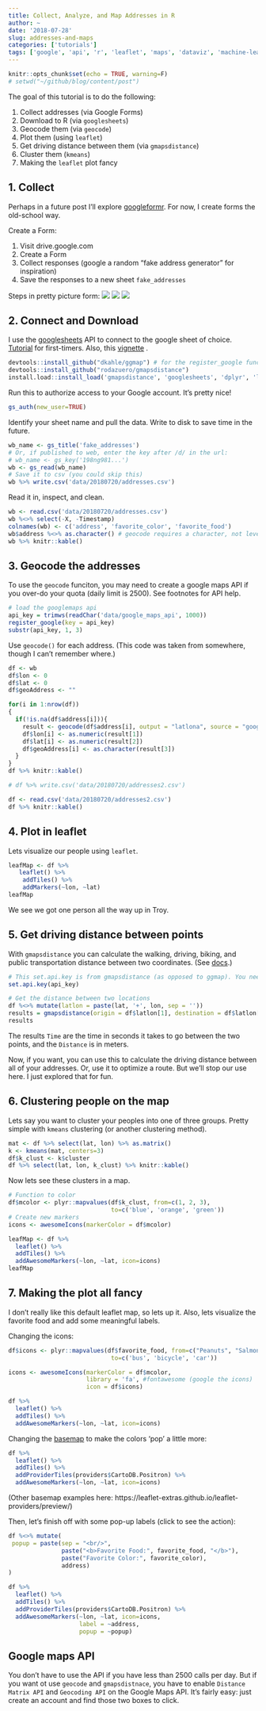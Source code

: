 ```yaml
---
title: Collect, Analyze, and Map Addresses in R
author: ~
date: '2018-07-28'
slug: addresses-and-maps
categories: ['tutorials']
tags: ['google', 'api', 'r', 'leaflet', 'maps', 'dataviz', 'machine-learning', 'geocode', 'googlesheets']
---
```


```r
knitr::opts_chunk$set(echo = TRUE, warning=F)
# setwd("~/github/blog/content/post")
```

The goal of this tutorial is to do the following:

1. Collect addresses (via Google Forms)
2. Download to R (via `googlesheets`)
3. Geocode them (via `geocode`)
4. Plot them (using `leaflet`)
5. Get driving distance between them (via `gmapsdistance`)
6. Cluster them (`kmeans`)
7. Making the `leaflet` plot fancy

## 1. Collect
Perhaps in a future post I'll explore [googleformr](https://cran.r-project.org/web/packages/googleformr/index.html). For now, I create forms the old-school way.

Create a Form:

1. Visit drive.google.com
2. Create a Form 
3. Collect responses (google a random "fake address generator" for inspiration)
4. Save the responses to a new sheet `fake_addresses`

Steps in pretty picture form:
![](/img/20180720/create_form1.png)
![](/img/20180720/go_to_responses.png)
![](/img/20180720/create_sheet.png)


## 2. Connect and Download

I use the [googlesheets](https://cran.r-project.org/web/packages/googlesheets/index.html) API to connect to the google sheet of choice.
[Tutorial](https://datascienceplus.com/how-to-use-googlesheets-to-connect-r-to-google-sheets/) for first-timers. Also, this [vignette](https://rawgit.com/jennybc/googlesheets/master/vignettes/basic-usage.html#get-a-google-sheet-to-practice-with)
.

```r
devtools::install_github("dkahle/ggmap") # for the register_google function
devtools::install_github("rodazuero/gmapsdistance")
install.load::install_load('gmapsdistance', 'googlesheets', 'dplyr', 'leaflet', 'magrittr', 'ggmap', 'cluster', 'factoextra')
```

Run this to authorize access to your Google account. It's pretty nice!
```r
gs_auth(new_user=TRUE)
```
Identify your sheet name and pull the data. Write to disk to save time in the future.
```r
wb_name <- gs_title('fake_addresses')
# Or, if published to web, enter the key after /d/ in the url:
# wb_name <- gs_key('198ng981...')
wb <- gs_read(wb_name)
# Save it to csv (you could skip this)
wb %>% write.csv('data/20180720/addresses.csv')
```

Read it in, inspect, and clean.
```r
wb <- read.csv('data/20180720/addresses.csv')
wb %<>% select(-X, -Timestamp)
colnames(wb) <- c('address', 'favorite_color', 'favorite_food')
wb$address %<>% as.character() # geocode requires a character, not level
wb %>% knitr::kable()
```

## 3. Geocode the addresses
To use the `geocode` funciton, you may need to create a google maps API if you over-do your quota (daily limit is 2500). See footnotes for API help.
```r
# load the googlemaps api
api_key = trimws(readChar('data/google_maps_api', 1000))
register_google(key = api_key)
substr(api_key, 1, 3)
```

Use `geocode()` for each address. (This code was taken from somewhere, though I can't remember where.)
```r
df <- wb
df$lon <- 0
df$lat <- 0
df$geoAddress <- ""

for(i in 1:nrow(df))
{
  if(!is.na(df$address[i])){
    result <- geocode(df$address[i], output = "latlona", source = "google")
    df$lon[i] <- as.numeric(result[1])
    df$lat[i] <- as.numeric(result[2])
    df$geoAddress[i] <- as.character(result[3])
  }
}
df %>% knitr::kable()
```
```r
# df %>% write.csv('data/20180720/addresses2.csv')
```
```r
df <- read.csv('data/20180720/addresses2.csv')
df %>% knitr::kable()
```

## 4. Plot in leaflet
Lets visualize our people using `leaflet`.
```r
leafMap <- df %>%
   leaflet() %>% 
    addTiles() %>%
    addMarkers(~lon, ~lat)
leafMap
```
We see we got one person all the way up in Troy.

## 5. Get driving distance between points
With `gmapsdistance` you can calculate the walking, driving, biking, and public transportation distance between two coordinates. (See [docs](https://github.com/rodazuero/gmapsdistance).)
```r
# This set.api.key is from gmapsdistance (as opposed to ggmap). You need to install the github version if you want `driving` to work as of this post. See https://github.com/rodazuero/gmapsdistance/issues/17
set.api.key(api_key)

# Get the distance between two locations
df %<>% mutate(latlon = paste(lat, '+', lon, sep = ''))
results = gmapsdistance(origin = df$latlon[1], destination = df$latlon[2], mode = 'driving', shape = 'long')
results
```
The results `Time` are the time in seconds it takes to go between the two points, and the `Distance` is in meters.

Now, if you want, you can use this to calculate the driving distance between all of your addresses. Or, use it to optimize a route. But we'll stop our use here. I just explored that for fun.

## 6. Clustering people on the map
Lets say you want to cluster your peoples into one of three groups. Pretty simple with `kmeans` clustering (or another clustering method).

```r
mat <- df %>% select(lat, lon) %>% as.matrix()
k <- kmeans(mat, centers=3)
df$k_clust <- k$cluster
df %>% select(lat, lon, k_clust) %>% knitr::kable()
```

Now lets see these clusters in a map.
```r
# Function to color
df$mcolor <- plyr::mapvalues(df$k_clust, from=c(1, 2, 3), 
                             to=c('blue', 'orange', 'green'))
# Create new markers
icons <- awesomeIcons(markerColor = df$mcolor)

leafMap <- df %>%
  leaflet() %>% 
  addTiles() %>%
  addAwesomeMarkers(~lon, ~lat, icon=icons)
leafMap
```

## 7. Making the plot all fancy
I don't really like this default leaflet map, so lets up it. Also, lets visualize the favorite food and add some meaningful labels.

Changing the icons:
```r
df$icons <- plyr::mapvalues(df$favorite_food, from=c("Peanuts", "Salmon", "Caviar"), 
                             to=c('bus', 'bicycle', 'car'))

icons <- awesomeIcons(markerColor = df$mcolor, 
                      library = 'fa', #fontawesome (google the icons)
                      icon = df$icons)

df %>%
  leaflet() %>% 
  addTiles() %>%
  addAwesomeMarkers(~lon, ~lat, icon=icons)
```

Changing the [basemap](https://rstudio.github.io/leaflet/basemaps.html) to make the colors 'pop' a little more:
```r
df %>%
  leaflet() %>% 
  addTiles() %>%
  addProviderTiles(providers$CartoDB.Positron) %>%
  addAwesomeMarkers(~lon, ~lat, icon=icons)
```
(Other basemap examples here: https://leaflet-extras.github.io/leaflet-providers/preview/)

Then, let's finish off with some pop-up labels (click to see the action):
```r
df %<>% mutate(
 popup = paste(sep = "<br/>", 
               paste("<b>Favorite Food:", favorite_food, "</b>"), 
               paste("Favorite Color:", favorite_color), 
               address)
)

df %>%
  leaflet() %>% 
  addTiles() %>%
  addProviderTiles(providers$CartoDB.Positron) %>%
  addAwesomeMarkers(~lon, ~lat, icon=icons,
                    label = ~address,
                    popup = ~popup) 
```

## Google maps API

You don't have to use the API if you have less than 2500 calls per day. But if you want ot use `geocode` and `gmapsdistnace`, you have to enable `Distance Matrix API` and `Geocoding API` on the Google Maps API. It's fairly easy: just create an account and find those two boxes to click.
